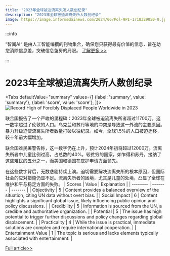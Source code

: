 ```yaml
---
title: "2023年全球被迫流离失所人数创纪录"
description: "2023年全球被迫流离失所人数创纪录"
image: https://image.informedainews.com/2024/06/Pol-9PI-1718329050-0.jpg
---
```



:::info

“智闻AI“ 是由人工智能编撰的刊物集合，确保您只获得最有价值的信息，旨在助您消除信息差，突破信息茧房的局限。  [了解更多 >>](/)

:::

# 2023年全球被迫流离失所人数创纪录


<Tabs
	defaultValue="summary"
	values={[
	{label: 'summary', value: 'summary'},
	{label: 'score', value: 'score'},
]}>
<TabItem value="summary">
<img
  src="https://image.informedainews.com/2024/06/Pol-9PI-1718329050-0.jpg"
  alt="Record High of Forcibly Displaced People Worldwide in 2023"
/>



联合国报告了一个严峻的里程碑：2023年全球被迫流离失所者超过11700万，这一数字超过了伦敦的人口。乌克兰和苏丹等地的冲突是导致这一外流的主要原因。暴力升级迫使流离失所者数量打破以往纪录。如今，全球1.5%的人口被迫迁移，较十年前大幅增加。

联合国难民署警告称，这一数字仍在上升，预计2024年初将超过12000万。流离失所者中儿童比例过高，占总数的40%。较贫穷的国家，如乍得和苏丹，接纳了这些难民的五分之一，而美国和德国在庇护申请方面领先。

在这些数字背后，无数悲剧持续上演。迫切需要解决流离失所的根本原因，但国际社会的应对措施仍显不足。流离失所者的困境，尤其是儿童的处境，凸显了全球在维护和平与稳定方面的失败。
</TabItem>
<TabItem value="score">
	| Scores     | Value   | Explanation |
	| -------- | ------- | ------- |
	| Objectivity  | 5    | Content provides a balanced overview of the situation, citing UN data without overt bias.    |
	| Social Impact | 6     | Content highlights a significant global issue, likely influencing public opinion and policy discussions.    |
	| Credibility    | 5    | Information is sourced from the UN, a credible and authoritative organization.    |
	| Potential    | 5    | The issue has high potential to trigger further discussions and policy changes regarding global displacement.    |
	| Practicality    | 4    | While the issue is practical, immediate solutions are complex and require international cooperation.    |
	| Entertainment Value    | 1    | The topic is serious and lacks elements typically associated with entertainment.    |
</TabItem>
</Tabs>

[Full article>>](https://www.theguardian.com/global-development/article/2024/jun/13/conflicts-record-forcibly-displaced-people-refugees-unhcr)
